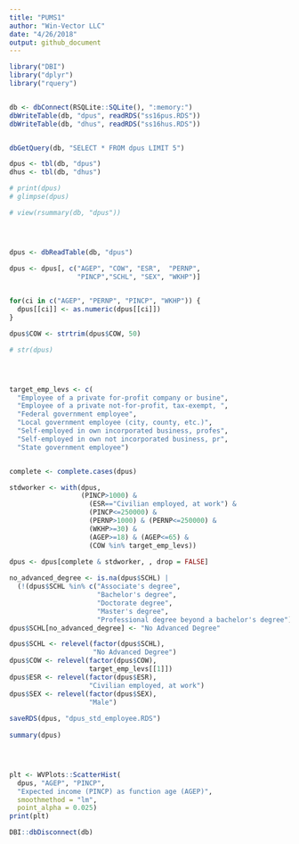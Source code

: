 ```yaml
---
title: "PUMS1"
author: "Win-Vector LLC"
date: "4/26/2018"
output: github_document
---
```


```r
library("DBI")
library("dplyr") 
library("rquery")


db <- dbConnect(RSQLite::SQLite(), ":memory:") 	
dbWriteTable(db, "dpus", readRDS("ss16pus.RDS")) 	
dbWriteTable(db, "dhus", readRDS("ss16hus.RDS"))


dbGetQuery(db, "SELECT * FROM dpus LIMIT 5")

dpus <- tbl(db, "dpus") 
dhus <- tbl(db, "dhus")

# print(dpus)  	
# glimpse(dpus)

# view(rsummary(db, "dpus")) 




dpus <- dbReadTable(db, "dpus") 

dpus <- dpus[, c("AGEP", "COW", "ESR",  "PERNP", 
                 "PINCP","SCHL", "SEX", "WKHP")]

                 
for(ci in c("AGEP", "PERNP", "PINCP", "WKHP")) { 	
  dpus[[ci]] <- as.numeric(dpus[[ci]])
}

dpus$COW <- strtrim(dpus$COW, 50) 

# str(dpus) 




target_emp_levs <- c(  
  "Employee of a private for-profit company or busine",
  "Employee of a private not-for-profit, tax-exempt, ",
  "Federal government employee",                    
  "Local government employee (city, county, etc.)",   
  "Self-employed in own incorporated business, profes",
  "Self-employed in own not incorporated business, pr",
  "State government employee")


complete <- complete.cases(dpus) 

stdworker <- with(dpus,  
                  (PINCP>1000) & 
                    (ESR=="Civilian employed, at work") & 
                    (PINCP<=250000) & 
                    (PERNP>1000) & (PERNP<=250000) & 
                    (WKHP>=30) & 
                    (AGEP>=18) & (AGEP<=65) & 
                    (COW %in% target_emp_levs))
                    
dpus <- dpus[complete & stdworker, , drop = FALSE] 

no_advanced_degree <- is.na(dpus$SCHL) |  
  (!(dpus$SCHL %in% c("Associate's degree",
                      "Bachelor's degree",
                      "Doctorate degree",
                      "Master's degree",
                      "Professional degree beyond a bachelor's degree")))
dpus$SCHL[no_advanced_degree] <- "No Advanced Degree"

dpus$SCHL <- relevel(factor(dpus$SCHL), 	
                     "No Advanced Degree")                
dpus$COW <- relevel(factor(dpus$COW), 
                    target_emp_levs[[1]])
dpus$ESR <- relevel(factor(dpus$ESR), 
                    "Civilian employed, at work")
dpus$SEX <- relevel(factor(dpus$SEX), 
                    "Male")
                    
saveRDS(dpus, "dpus_std_employee.RDS") 	
                    
summary(dpus) 




plt <- WVPlots::ScatterHist(
  dpus, "AGEP", "PINCP",
  "Expected income (PINCP) as function age (AGEP)",
  smoothmethod = "lm",
  point_alpha = 0.025)
print(plt)

DBI::dbDisconnect(db)
```


